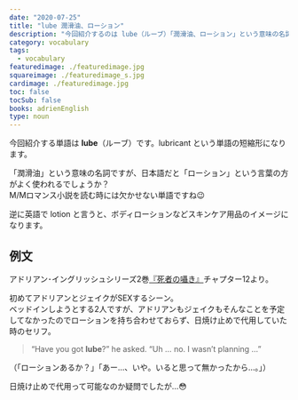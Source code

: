```yaml
---
date: "2020-07-25"
title: "lube 潤滑油、ローション"
description: "今回紹介するのは lube（ルーブ）「潤滑油、ローション」という意味の名詞です。例文は、アドリアン･イングリッシュシリーズ2巻『死者の囁き』より"
category: vocabulary
tags:
  - vocabulary
featuredimage: ./featuredimage.jpg
squareimage: ./featuredimage_s.jpg
cardimage: ./featuredimage.jpg
toc: false
tocSub: false
books: adrienEnglish
type: noun
---
```



今回紹介する単語は __lube__（ルーブ）です。lubricant という単語の短縮形になります。

「潤滑油」という意味の名詞ですが、日本語だと「ローション」という言葉の方がよく使われるでしょうか？  
M/Mロマンス小説を読む時には欠かせない単語ですね😉

逆に英語で lotion と言うと、ボディローションなどスキンケア用品のイメージになります。

## 例文

アドリアン･イングリッシュシリーズ2巻[『死者の囁き』](/mm-romance/a-dangerous-thing/)チャプター12より。

初めてアドリアンとジェイクがSEXするシーン。  
ベッドインしようとする2人ですが、アドリアンもジェイクもそんなことを予定してなかったのでローションを持ち合わせておらず、日焼け止めで代用していた時のセリフ。

<Blockquote book srcBook="dangerousThing" lang="en" chapter="12">
“Have you got <strong>lube</strong>?” he asked. “Uh … no. I wasn’t planning …”
</Blockquote>

<p className="translation">（「ローションあるか？」「あー…、いや。いると思って無かったから…。」）</p>

日焼け止めで代用って可能なのか疑問でしたが…😳

<VocabularyFooter book="dangerousThing" />
